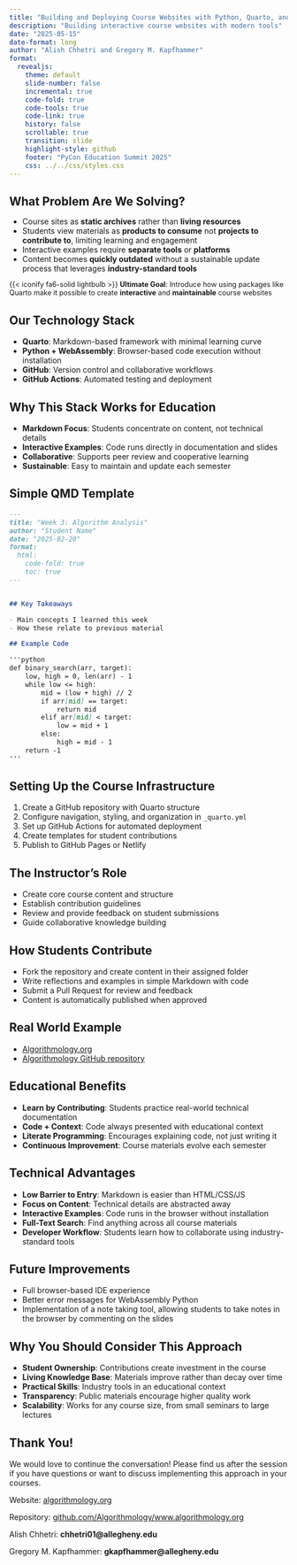 ```yaml
---
title: "Building and Deploying Course Websites with Python, Quarto, and Mkdocs"
description: "Building interactive course websites with modern tools"
date: "2025-05-15"
date-format: long
author: "Alish Chhetri and Gregory M. Kapfhammer"
format: 
  revealjs:
    theme: default
    slide-number: false
    incremental: true
    code-fold: true
    code-tools: true
    code-link: true
    history: false
    scrollable: true
    transition: slide
    highlight-style: github
    footer: "PyCon Education Summit 2025"
    css: ../../css/styles.css
---
```


## What Problem Are We Solving?

::: {.incremental style="margin-top: -0.15em;"}

- Course sites as **static archives** rather than **living resources**
- Students view materials as **products to consume** not **projects to
contribute to**, limiting learning and engagement
- Interactive examples require **separate tools** or **platforms**
- Content becomes **quickly outdated** without a sustainable update process that
leverages **industry-standard tools**

:::

::: {.fragment .fade .boxed-content style="margin-top: -0.05em; font-size: 0.9em;"}

{{< iconify fa6-solid lightbulb >}} **Ultimate Goal**: Introduce how using
packages like Quarto make it possible to create **interactive** and
**maintainable** course websites

:::

## Our Technology Stack

::: {.fragment .fade-right}

- **Quarto**: Markdown-based framework with minimal learning curve
- **Python + WebAssembly**: Browser-based code execution without installation
- **GitHub**: Version control and collaborative workflows
- **GitHub Actions**: Automated testing and deployment

:::

## Why This Stack Works for Education

- **Markdown Focus**: Students concentrate on content, not technical details
- **Interactive Examples**: Code runs directly in documentation and slides
- **Collaborative**: Supports peer review and cooperative learning
- **Sustainable**: Easy to maintain and update each semester

## Simple QMD Template

```markdown
---
title: "Week 3: Algorithm Analysis"
author: "Student Name"
date: "2025-02-20"
format:
  html:
    code-fold: true
    toc: true
---


## Key Takeaways

- Main concepts I learned this week
- How these relate to previous material

## Example Code

'''python
def binary_search(arr, target):
    low, high = 0, len(arr) - 1
    while low <= high:
        mid = (low + high) // 2
        if arr[mid] == target:
            return mid
        elif arr[mid] < target:
            low = mid + 1
        else:
            high = mid - 1
    return -1
'''
```

## Setting Up the Course Infrastructure

::: incremental

1. Create a GitHub repository with Quarto structure
2. Configure navigation, styling, and organization in `_quarto.yml`
3. Set up GitHub Actions for automated deployment
4. Create templates for student contributions
5. Publish to GitHub Pages or Netlify

:::

## The Instructor's Role

::: {.fragment .fade-right}

- Create core course content and structure
- Establish contribution guidelines
- Review and provide feedback on student submissions
- Guide collaborative knowledge building

:::

## How Students Contribute

::: incremental

- Fork the repository and create content in their assigned folder
- Write reflections and examples in simple Markdown with code
- Submit a Pull Request for review and feedback
- Content is automatically published when approved

:::

## Real World Example

::: {.fragment .fade-right}

- [Algorithmology.org](https://algorithmology.org/)
- [Algorithmology GitHub repository](https://github.com/Algorithmology/www.algorithmology.org)

:::

## Educational Benefits

::: incremental

- **Learn by Contributing**: Students practice real-world technical documentation
- **Code + Context**: Code always presented with educational context
- **Literate Programming**: Encourages explaining code, not just writing it
- **Continuous Improvement**: Course materials evolve each semester

:::

## Technical Advantages

::: {.fragment .fade-right}

- **Low Barrier to Entry**: Markdown is easier than HTML/CSS/JS
- **Focus on Content**: Technical details are abstracted away
- **Interactive Examples**: Code runs in the browser without installation
- **Full-Text Search**: Find anything across all course materials
- **Developer Workflow**: Students learn how to collaborate using industry-standard tools

:::

## Future Improvements

::: {.fragment .fade-right}

- Full browser-based IDE experience
- Better error messages for WebAssembly Python
- Implementation of a note taking tool, allowing students to take notes in the browser by commenting on the slides

:::

## Why You Should Consider This Approach

::: incremental

- **Student Ownership**: Contributions create investment in the course
- **Living Knowledge Base**: Materials improve rather than decay over time
- **Practical Skills**: Industry tools in an educational context
- **Transparency**: Public materials encourage higher quality work
- **Scalability**: Works for any course size, from small seminars to large lectures

:::

## Thank You!

We would love to continue the conversation! Please find us after the session if you have questions or want to discuss implementing this approach in your courses.

Website: [algorithmology.org](https://algorithmology.org/)

Repository: [github.com/Algorithmology/www.algorithmology.org](https://github.com/Algorithmology/www.algorithmology.org)

Alish Chhetri: **chhetri01@allegheny.edu**

Gregory M. Kapfhammer: **gkapfhammer@allegheny.edu**

<!-- Contact info and resources for attendees --> 
